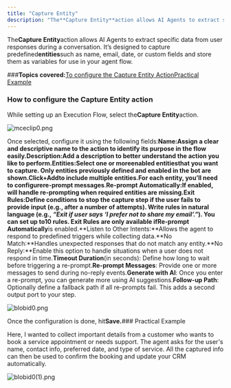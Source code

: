 ```yaml
---
title: "Capture Entity"
description: "The**Capture Entity**action allows AI Agents to extract specific data from user responses during a conversation. It’s designed to capture predefined**..."
---
```


The**Capture Entity**action allows AI Agents to extract specific data from user responses during a conversation. It’s designed to capture predefined**entities**such as name, email, date, or custom fields and store them as variables for use in your agent flow.

###**Topics covered:**[To configure the Capture Entity Action](https://support.salesmate.io/hc/en-us/articles/45880137719833/live_preview/01JWDVN2DGP008ASEGST7SAACT#h_01JFB84RHPMPZ2NG0171X91QT9)[Practical Example](https://support.salesmate.io/hc/en-us/articles/45880137719833/live_preview/01JWDVN2DGP008ASEGST7SAACT#h_01JWDSAE284Q7E3FTKTYCC0ER6)

### How to configure the Capture Entity action

While setting up an Execution Flow, select the**Capture Entity**action.

![mceclip0.png](./images/mceclip0-3.png)

Once selected, configure it using the following fields:**Name:**Assign a clear and descriptive name to the action to identify its purpose in the flow easily.**Description:**Add a description to better understand the action you like to perform.**Entities:**Select one or more**enabled entities**that you want to capture.
Only entities previously defined and enabled in the bot are shown.Click**+Add**to include multiple entities.For each entity, you’ll need to configure**re-prompt messages**.**Re-prompt Automatically:**If enabled, will handle re-prompting when required entities are missing.**Exit Rules:**Define conditions to stop the capture step if the user fails to provide input (e.g., after a number of attempts). Write rules in natural language (e.g., _“Exit if user says ‘I prefer not to share my email’.”_).
You can set up to**10 rules**. Exit Rules are only available if**Re-prompt Automatically**is enabled.**Listen to Other Intents:**Allows the agent to respond to predefined triggers while collecting data.**No Match:**Handles unexpected responses that do not match any entity.**No Reply:**Enable this option to handle situations when a user does not respond in time.**Timeout Duration**(in seconds): Define how long to wait before triggering a re-prompt.**Re-prompt Messages**: Provide one or more messages to send during no-reply events.**Generate with AI**: Once you enter a re-prompt, you can generate more using AI suggestions.**Follow-up Path**: Optionally define a fallback path if all re-prompts fail. This adds a second output port to your step.

![blobid0.png](./images/blobid0-2.png)

Once the configuration is done, hit**Save.**### Practical Example

Here, I wanted to collect important details from a customer who wants to book a service appointment or needs support. The agent asks for the user's name, contact info, preferred date, and type of service. All the captured info can then be used to confirm the booking and update your CRM automatically.

![blobid0(1).png](./images/blobid01.png)
